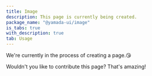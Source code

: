 ```yaml
---
title: Image
description: This page is currently being created.
package_name: "@yamada-ui/image"
is_tabs: true
with_description: true
tab: Usage
---
```


We're currently in the process of creating a page.😘

Wouldn't you like to contribute this page? That's amazing!

